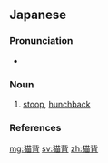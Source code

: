 ==Japanese==
{{ja-kanjitab|ねこ|せ|k2=ぜ|r=y|yomi=kun}}

===Pronunciation===
* {{ja-pron|ねこぜ|y=k|acc=2|acc_ref=NHK}}

===Noun===
{{ja-noun|ねこぜ}}

# [[stoop]], [[hunchback]]
#: {{ja-usex|猫背を治すストレッチ|ねこぜ を なおす ストレッチ|stretches to resolve a stoop}}

===References===
<references/>

[[mg:猫背]]
[[sv:猫背]]
[[zh:猫背]]